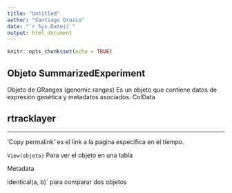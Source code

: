 ```yaml
---
title: "Untitled"
author: "Santiago Orozco"
date: "`r Sys.Date()`"
output: html_document
---
```


```r
knitr::opts_chunk$set(echo = TRUE)
```



## Objeto SummarizedExperiment
Objeto de GRanges (genomic ranges)
Es un objeto que contiene datos de expresión genética y metadatos asociados.
ColData

## rtracklayer

---

'Copy permalink' es el link a la pagina específica en el tiempo. 


`View(objeto)` Para ver el objeto en una tabla 


Metadata


ìdentical(a, b)` para comparar dos objetos


